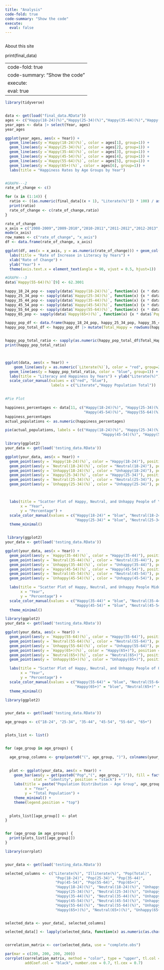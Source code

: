 ```yaml
---
title: "Analysis"
code-fold: true
code-summary: "Show the code"
execute:
  eval: false
---
```

```r







```
About this site

print(final_data)

---
code-fold: true
code-summary: "Show the code"
execute:
  eval: true
---

```r
library(tidyverse)


data <- get(load("final_data.RData"))
ages <- c("Happy(18-24)(%)","Happy(25-34)(%)","Happy(35-44)(%)","Happy(45-54)(%)","Happy(55-64)(%)","Happy(65+)(%)")
year_ages <- data |> select(Year, ages)
year_ages

ggplot(year_ages, aes(x = Year)) +
  geom_line(aes(y =`Happy(18-24)(%)`, color = ages[1], group=1)) +
  geom_line(aes(y =`Happy(25-34)(%)`, color = ages[2], group=1)) +
  geom_line(aes(y =`Happy(35-44)(%)`, color = ages[3], group=1)) +
  geom_line(aes(y =`Happy(45-54)(%)`, color = ages[4], group=1)) +
  geom_line(aes(y =`Happy(55-64)(%)`, color = ages[5], group=1)) +
  geom_line(aes(y =`Happy(65+)(%)`, color = ages[6], group=1)) +
  labs(title = "Happiness Rates by Age Groups by Year")


#GRAPH---2
rate_of_change <- c()

for (x in (1:14)) {
  ratio <- ((as.numeric(final_data[(x + 1), "Literate(%)"]) * 100) / as.numeric(final_data[x, "Literate(%)"])) - 100
  print(ratio)
  rate_of_change <- c(rate_of_change,ratio)
}

rate_of_change
x_axis = c("2008-2009","2009-2010","2010-2011","2011-2012","2012-2013","2013-2014","2014-2015","2015-2016","2016-2017","2017-2018","2018-2019","2019-2020","2020-2021","2021-2022")
mode(x_axis)
row_names <- c("rate_of_change", "x_axis")
df <- data.frame(rate_of_change, x_axis)

ggplot(df, aes(x = x_axis, y = as.numeric(rate_of_change))) + geom_col() +
  labs(title = "Rate of Increase in Literacy by Years") + 
  xlab("Rate of Change") + 
  ylab("Year") +
  theme(axis.text.x = element_text(angle = 90, vjust = 0.5, hjust=1))

#GRAPH---3
data$`Happy(55-64)(%)`[9] <- 62.3001

happy_18_24_pop <- sapply(data$`Happy(18-24)(%)`, function(x) {x * data$`Pop(18-24)`[which(data$`Happy(18-24)(%)` == x)]})
happy_25_34_pop <- sapply(data$`Happy(25-34)(%)`, function(x) {x * data$`Pop(25-34)`[which(data$`Happy(25-34)(%)` == x)]})
happy_35_44_pop <- sapply(data$`Happy(35-44)(%)`, function(x) {x * data$`Pop(35-44)`[which(data$`Happy(35-44)(%)` == x)]})
happy_45_54_pop <- sapply(data$`Happy(45-54)(%)`, function(x) {x * data$`Pop(45-54)`[which(data$`Happy(45-54)(%)` == x)]})
happy_55_64_pop <- sapply(data$`Happy(55-64)(%)`, function(x) {x * data$`Pop(55-64)`[which(data$`Happy(55-64)(%)` == x)]})
happy_65_pop <- sapply(data$`Happy(65+)(%)`, function(x) {x * data$`Pop(65+)`[which(data$`Happy(65+)(%)` == x)]})

happy_pop_df <- data.frame(happy_18_24_pop, happy_25_34_pop, happy_35_44_pop, happy_45_54_pop, happy_55_64_pop, happy_65_pop)
happy_pop_total_df <- happy_pop_df |> mutate(Total_Happy = rowSums(happy_pop_df))


happy_pop_total_ratio <- sapply(as.numeric(happy_pop_total_df$Total_Happy), function(x) {x / as.numeric(data$`Pop(Total)`[which(happy_pop_total_df$Total_Happy == x)])})
print(happy_pop_total_ratio)



ggplot(data, aes(x = Year)) +
    geom_line(aes(y = as.numeric(`Literate(%)`), color = "red", group=2)) +
  geom_line(aes(y = happy_pop_total_ratio, color = "blue", group=1)) + 
  labs(title = "Literacy and Happiness by Years") + ylab("Literate(%)") +
  scale_color_manual(values = c("red", "blue"),
                     labels = c("Literate","Happy Population Total"))
  

#Pie Plot

happiness_percentages <- data[11, c("Happy(18-24)(%)", "Happy(25-34)(%)", "Happy(35-44)(%)", 
                                    "Happy(45-54)(%)", "Happy(55-64)(%)", "Happy(65+)(%)")]
happiness_percentages
actual_populations <- as.numeric(happiness_percentages)

pie(actual_populations, labels = (c("Happy(18-24)(%)", "Happy(25-34)(%)", "Happy(35-44)(%)", 
                                            "Happy(45-54)(%)", "Happy(55-64)(%)", "Happy(65+)(%)")), main = "Population Distribution by Age Group (2018)")
```

```r

library(ggplot2)
your_data <- get(load('testing_data.RData'))

ggplot(your_data, aes(x = Year)) +
  geom_point(aes(y = `Happy(18-24)(%)`, color = "Happy(18-24)"), position = position_jitter(width = 0.2)) +
  geom_point(aes(y = `Neutral(18-24)(%)`, color = "Neutral(18-24)"), position = position_jitter(width = 0.2)) +
  geom_point(aes(y = `Unhappy(18-24)(%)`, color = "Unhappy(18-24)"), position = position_jitter(width = 0.2)) +
  geom_point(aes(y = `Happy(25-34)(%)`, color = "Happy(25-34)"), position = position_jitter(width = 0.2)) +
  geom_point(aes(y = `Neutral(25-34)(%)`, color = "Neutral(25-34)"), position = position_jitter(width = 0.2)) +
  geom_point(aes(y = `Unhappy(25-34)(%)`, color = "Unhappy(25-34)"), position = position_jitter(width = 0.2)) +



  labs(title = "Scatter Plot of Happy, Neutral, and Unhappy People of Younger Age Group",
       x = "Year",
       y = "Percentage") +
  scale_color_manual(values = c("Happy(18-24)" = "blue", "Neutral(18-24)" = "green", "Unhappy(18-24)" = "red",
                                "Happy(25-34)" = "blue", "Neutral(25-34)" = "green", "Unhappy(25-34)" = "red")) +
  theme_minimal()



```
```r
 library(ggplot2)
your_data <- get(load('testing_data.RData'))

ggplot(your_data, aes(x = Year)) +
  geom_point(aes(y = `Happy(35-44)(%)`, color = "Happy(35-44)"), position = position_jitter(width = 0.2)) +
  geom_point(aes(y = `Neutral(35-44)(%)`, color = "Neutral(35-44)"), position = position_jitter(width = 0.2)) +
  geom_point(aes(y = `Unhappy(35-44)(%)`, color = "Unhappy(35-44)"), position = position_jitter(width = 0.2)) +
  geom_point(aes(y = `Happy(45-54)(%)`, color = "Happy(45-54)"), position = position_jitter(width = 0.2)) +
  geom_point(aes(y = `Neutral(45-54)(%)`, color = "Neutral(45-54)"), position = position_jitter(width = 0.2)) +
  geom_point(aes(y = `Unhappy(45-54)(%)`, color = "Unhappy(45-54)"), position = position_jitter(width = 0.2)) +

  labs(title = "Scatter Plot of Happy, Neutral, and Unhappy People Middle Aged Group",
       x = "Year",
       y = "Percentage") +
  scale_color_manual(values = c("Happy(35-44)" = "blue", "Neutral(35-44)" = "green", "Unhappy(35-44)" = "red",
                                "Happy(45-54)" = "blue", "Neutral(45-54)" = "green", "Unhappy(45-54)" = "red")) +
  theme_minimal()


```

```r
library(ggplot2)
your_data <- get(load('testing_data.RData'))

ggplot(your_data, aes(x = Year)) +
  geom_point(aes(y = `Happy(55-64)(%)`, color = "Happy(55-64)"), position = position_jitter(width = 0.2)) +
  geom_point(aes(y = `Neutral(55-64)(%)`, color = "Neutral(55-64)"), position = position_jitter(width = 0.2)) +
  geom_point(aes(y = `Unhappy(55-64)(%)`, color = "Unhappy(55-64)"), position = position_jitter(width = 0.2)) +
  geom_point(aes(y = `Happy(65+)(%)`, color = "Happy(65+)"), position = position_jitter(width = 0.2)) +
  geom_point(aes(y = `Neutral(65+)(%)`, color = "Neutral(65+)"), position = position_jitter(width = 0.2)) +
  geom_point(aes(y = `Unhappy(65+)(%)`, color = "Unhappy(65+)"), position = position_jitter(width = 0.2)) +

  labs(title = "Scatter Plot of Happy, Neutral, and Unhappy People of Older Age Group",
       x = "Year",
       y = "Percentage") +
  scale_color_manual(values = c("Happy(55-64)" = "blue", "Neutral(55-64)" = "green", "Unhappy(55-64)" = "red",
                                "Happy(65+)" = "blue", "Neutral(65+)" = "green", "Unhappy(65+)" = "red")) +
  theme_minimal()


```

```r
library(ggplot2)


your_data <- get(load('testing_data.RData'))

age_groups <- c("18-24", "25-34", "35-44", "45-54", "55-64", "65+")


plots_list <- list()


for (age_group in age_groups) {

  age_group_columns <- grep(paste0("(", age_group, ")"), colnames(your_data), value = TRUE)
  

  plot <- ggplot(your_data, aes(x = Year)) +
    geom_bar(aes(y = get(paste0("Pop","(", age_group,")")), fill = factor(age_group)),
             stat = "identity", position = "stack") +
    labs(title = paste("Population Distribution - Age Group", age_group),
         x = "Year",
         y = "Total Population") +
    theme_minimal() +
    theme(legend.position = "top")
  

  plots_list[[age_group]] <- plot
}


for (age_group in age_groups) {
  print(plots_list[[age_group]])
}


```

```r


library(corrplot)


your_data <- get(load('testing_data.RData'))

selected_columns <- c("Literate(%)", "Illiterate(%)", "Pop(Total)",
                       "Pop(18-24)", "Pop(25-34)", "Pop(35-44)",
                       "Pop(45-54)", "Pop(55-64)", "Pop(65+)",
                       "Happy(18-24)(%)", "Neutral(18-24)(%)", "Unhappy(18-24)(%)",
                       "Happy(25-34)(%)", "Neutral(25-34)(%)", "Unhappy(25-34)(%)",
                       "Happy(35-44)(%)", "Neutral(35-44)(%)", "Unhappy(35-44)(%)",
                       "Happy(45-54)(%)", "Neutral(45-54)(%)", "Unhappy(45-54)(%)",
                       "Happy(55-64)(%)", "Neutral(55-64)(%)", "Unhappy(55-64)(%)",
                       "Happy(65+)(%)", "Neutral(65+)(%)", "Unhappy(65+)(%)")


selected_data <- your_data[, selected_columns]

selected_data[] <- lapply(selected_data, function(x) as.numeric(as.character(x)))


correlation_matrix <- cor(selected_data, use = "complete.obs")

par(mar = c(200, 200, 200, 200))  
corrplot(correlation_matrix, method = "color", type = "upper", tl.col = "black", tl.srt = 45,
         addCoef.col = "black", number.cex = 0.7, tl.cex = 0.7)




```